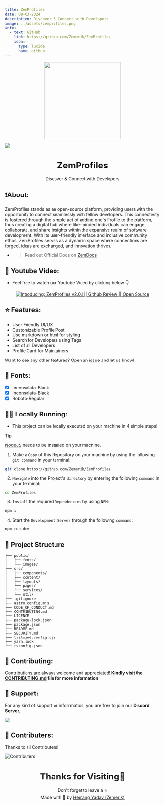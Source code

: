 ```yaml
---
title: ZemProfiles
date: 08-03-2024
description: Discover & Connect with Developers
image: ../assets/zemprofiles.png
info:
  - text: GitHub
    link: https://github.com/Zemerik/ZemProfiles
    icon:
      type: lucide
      name: github
---
```


<p align = "center">

<img src = "https://github.com/Zemerik/ZemProfiles/blob/main/public/favicon.png?raw=true" style = "height:250px;width:250px" />

</p>

<p>

<img src = "https://skillicons.dev/icons?i=astro,typescript,javascript,react,tailwind,css,markdown,nodejs,vscode,vercel,github&perline=25" />

</p>

<h1 align = "center">
  ZemProfiles
</h1>

<div align = "center">
  Discover & Connect with Developers
</div>

## ❗About:

ZemProfiles stands as an open-source platform, providing users with the opportunity to connect seamlessly with fellow developers. This connectivity is fostered through the simple act of adding one's Profile to the platform, thus creating a digital hub where like-minded individuals can engage, collaborate, and share insights within the expansive realm of software development. With its user-friendly interface and inclusive community ethos, ZemProfiles serves as a dynamic space where connections are forged, ideas are exchanged, and innovation thrives.

- > Read out Official Docs on [ZemDocs](https://zemdocs.vercel.app/en/zemprofiles/introduction)

## 🎥 Youtube Video:

- Feel free to watch our Youtube Video by clicking below 👇

<div align = "center">

[![Introducing: ZemProfiles v2.0.1 || Github Review || Open Source](https://ytcards.demolab.com/?id=5XyGaH9f0wA&title=Introducing%3A+ZemProfiles+v2.0.1+%7C%7C+Github+Review+%7C%7C+Open+Source&lang=en&timestamp=1724561946&background_color=%230d1117&title_color=%23ffffff&stats_color=%23dedede&max_title_lines=1&width=250&border_radius=5&duration=407 "Introducing: ZemProfiles v2.0.1 || Github Review || Open Source")](https://www.youtube.com/watch?v=5XyGaH9f0wA)

</div>


## ⭐ Features:

- User Friendly UI/UX
- Customizable Profile Post
- Use markdown or html for styling
- Search for Developers using Tags
- List of all Developers
- Profile Card for Maintainers

Want to see any other features? Open an [issue](https://github.com/Zemerik/ZemProfiles/issues) and let us know!

## 💬 Fonts:

- [x] Inconsolata-Black
- [x] Inconsolata-Black
- [x] Roboto-Regular

## 🏃‍♂️ Locally Running:

- This project can be locally executed on your machine in 4 simple steps!

> [!Tip]
> [NodeJS](https://nodejs.org/) needs to be installed on your machine. 


1. Make a `Copy` of this Repository on your machine by using the following `git command` in your terminal:

```bash
git clone https://github.com/Zemerik/ZemProfiles
```

2. `Navigate` into the Project's `directory` by entering the following `command` in your terminal:

```bash
cd ZemProfiles
```

3. `Install` the required `Dependencies` by using `NPM`:

```bash
npm i
```

4. Start the `Development Server` through the following `command`:

```bash
npm run dev
```

## 🚀 Project Structure

```text
├── public/
│   ├── fonts/
│   └── images/
├── src/
│   ├── components/
│   ├── content/
│   ├── layouts/
│   └── pages/
│   └── services/
│   └── util/
├── .gitignore
├── astro.config.mjs
├── CODE_OF_CONDUCT.md
├── CONTRIBUTING.md
├── LICENCE
├── package-lock.json
├── package.json
├── README.md
├── SECURITY.md
├── tailwind.config.cjs
├── yarn.lock
└── tsconfig.json
```

## 🤝 Contributing:

Contributions are always welcome and appreciated! **Kindly visit the [CONTRIBUTING.md](https://github.com/Zemerik/ZemProfiles/blob/main/CONTRIBUTING.md) file for more information**
    

## 💁 Support:

For any kind of support or inforrmation, you are free to join our **Discord Server**,

<a href = "https://discord.gg/UF9KsmuGbr">
  <img src = "https://invidget.switchblade.xyz/UF9KsmuGbr" />
</a>

## 🥳 Contributers:

Thanks to all Contributers!

![Contributers](https://contrib.rocks/image?repo=Zemerik/ZemProfiles)

<h1 align = "center">
  Thanks for Visiting🙏
</h1>

<p align = "center">
  Don't forget to leave a ⭐
  <br />
  Made with 💖 by <a href = "https://github.com/Zemerik">Hemang Yadav (Zemerik)</a>
</p>